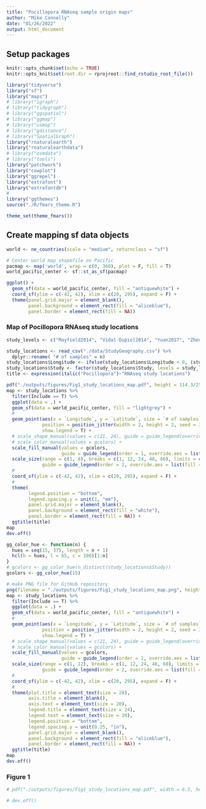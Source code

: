 ```yaml
---
title: "Pocillopora RNAseq sample origin maps"
author: "Mike Connelly"
date: "01/26/2022"
output: html_document
---
```

## Setup packages
```r
knitr::opts_chunk$set(echo = TRUE)
knitr::opts_knit$set(root.dir = rprojroot::find_rstudio_root_file())
```
```r
library("tidyverse")
library("sf")
library("maps")
# library("igraph")
# library("tidygraph")
# library("ggspatial")
# library("ggmap")
# library("usmap")
# library("gdistance")
# library("SpatialGraph")
library("rnaturalearth")
library("rnaturalearthdata")
# library("osmdata")
# library("tools")
library("patchwork")
library("cowplot")
library("ggrepel")
library("extrafont")
library("extrafontdb")
# 
library("ggthemes")
source("./R/fmars_theme.R")
```

```r
theme_set(theme_fmars())
```

## Create mapping sf data objects
```r
world <- ne_countries(scale = "medium", returnclass = "sf")
```
```r
# Center world map shapefile on Pacific
pacmap <- map('world', wrap = c(0, 360), plot = F, fill = T)
world_pacific_center <- sf::st_as_sf(pacmap)
```
```r
ggplot() +
  geom_sf(data = world_pacific_center, fill = "antiquewhite") + 
  coord_sf(ylim = c(-42, 42), xlim = c(20, 295), expand = F) +
  theme(panel.grid.major = element_blank(), 
        panel.background = element_rect(fill = "aliceblue"), 
        panel.border = element_rect(fill = NA))
```

### Map of Pocillopora RNAseq study locations
```r
study_levels <- c("Mayfield2014", "Vidal-Dupiol2014", "Yuan2017", "Zhou2017", "Brener-Raffali2018", "Delgadillo-Nuno2018", "Tang2018", "Wecker2018", "Zhou2018", "Poquita-Du2019", "Zhou2019", "Buitrago-Lopez2020", "Chuang-Mitarai2020", "Li2020", "ConnellyEAPSI", "Grupstra2022")
```
```r
study_locations <- read_csv("./data/StudyGeography.csv") %>%
  dplyr::rename( "# of samples" = n)
study_locations$Longitude <- ifelse(study_locations$Longitude < 0, (study_locations$Longitude + 360), (study_locations$Longitude)) 
study_locations$Study <- factor(study_locations$Study, levels = study_levels, ordered = TRUE)
title <- expression(italic("Pocillopora")~"RNAseq study locations")
```
```r
pdf("./outputs/figures/Fig1_study_locations_map.pdf", height = 114.3/25.4, width = 180/25.4)
map <- study_locations %>% 
  filter(Include == T) %>%
  ggplot(data = .) +
  geom_sf(data = world_pacific_center, fill = "lightgrey") + 
  # 
  geom_point(aes(x = `Longitude`, y = `Latitude`, size = `# of samples`, fill = `Study`), shape = 21, alpha = 0.8, color = "black", stroke = 0.5,
             position = position_jitter(width = 2, height = 2, seed = 3),
             show.legend = T) +
  # scale_shape_manual(values = c(21, 24), guide = guide_legend(override.aes = list(size = 5))) +
  # scale_color_manual(values = gcolors) +
  scale_fill_manual(values = gcolors,
                    guide = guide_legend(order = 1, override.aes = list(size = 3, shape = 21, fill = gcolors), nrow = 5, title.position = "top")) +
  scale_size(range = c(1, 8), breaks = c(1, 12, 24, 48, 60), limits = c(0, 60),
             guide = guide_legend(order = 2, override.aes = list(fill = "black"), nrow = 5, title.position = "top")) +
  # 
  coord_sf(ylim = c(-42, 42), xlim = c(20, 295), expand = F) +
  # 
  theme(
        legend.position = "bottom",
        legend.spacing.y = unit(1, "mm"),
        panel.grid.major = element_blank(),
        panel.background = element_rect(fill = "white"),
        panel.border = element_rect(fill = NA)) +
  ggtitle(title)
map
dev.off()
```
```r
gg_color_hue <- function(n) {
  hues = seq(15, 375, length = n + 1)
  hcl(h = hues, l = 65, c = 100)[1:n]
}
# gcolors <- gg_color_hue(n_distinct(study_locations$Study))
gcolors <- gg_color_hue(15)
```
```r
# make PNG file for GitHub repository
png(filename = "./outputs/figures/Fig1_study_locations_map.png", height = 600, width = 1000, units = "px")
map <- study_locations %>% 
  filter(Include == T) %>%
  ggplot(data = .) +
  geom_sf(data = world_pacific_center, fill = "antiquewhite") + 
  # 
  geom_point(aes(x = `Longitude`, y = `Latitude`, size = `# of samples`, fill = `Study`), shape = 21, alpha = 0.8, color = "black", stroke = 0.5,
             position = position_jitter(width = 2, height = 2, seed = 3),
             show.legend = T) +
  # scale_shape_manual(values = c(21, 24), guide = guide_legend(override.aes = list(size = 5))) +
  # scale_color_manual(values = gcolors) +
  scale_fill_manual(values = gcolors,
                    guide = guide_legend(order = 1, override.aes = list(size = 6, shape = 21, fill = gcolors), nrow = 5, title.position = "top")) +
  scale_size(range = c(1, 12), breaks = c(1, 12, 24, 48, 60), limits = c(0, 60),
             guide = guide_legend(order = 2, override.aes = list(fill = "black"), nrow = 5, title.position = "top")) +
  # 
  coord_sf(ylim = c(-42, 42), xlim = c(20, 295), expand = F) +
  # 
  theme(plot.title = element_text(size = 28),
        axis.title = element_blank(),
        axis.text = element_text(size = 20),
        legend.title = element_text(size = 24),
        legend.text = element_text(size = 20),
        legend.position = "bottom",
        legend.spacing.y = unit(0.25, "in"),
        panel.grid.major = element_blank(), 
        panel.background = element_rect(fill = "aliceblue"), 
        panel.border = element_rect(fill = NA)) +
  ggtitle(title)
map
dev.off()
```

### Figure 1
```r
# pdf("./outputs/figures/Fig1_study_locations_map.pdf", width = 6.5, height = 4, units = "in")

# dev.off()
```


